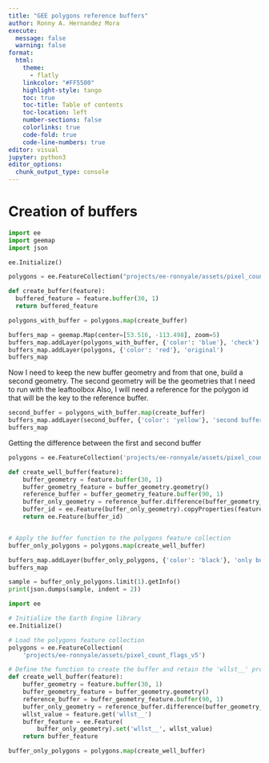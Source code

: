 ```yaml
---
title: "GEE polygons reference buffers"
author: Ronny A. Hernandez Mora
execute:
  message: false
  warning: false
format: 
  html:
    theme:
      - flatly
    linkcolor: "#FF5500"
    highlight-style: tango
    toc: true
    toc-title: Table of contents
    toc-location: left
    number-sections: false
    colorlinks: true
    code-fold: true
    code-line-numbers: true
editor: visual
jupyter: python3
editor_options: 
  chunk_output_type: console
---
```


# Creation of buffers

```python
import ee
import geemap
import json

ee.Initialize()
```


```python
polygons = ee.FeatureCollection("projects/ee-ronnyale/assets/pixel_count_flags_v5")

def create_buffer(feature):
  buffered_feature = feature.buffer(30, 1)
  return buffered_feature

polygons_with_buffer = polygons.map(create_buffer)
```


```python
buffers_map = geemap.Map(center=[53.516, -113.498], zoom=5)
buffers_map.addLayer(polygons_with_buffer, {'color': 'blue'}, 'check')
buffers_map.addLayer(polygons, {'color': 'red'}, 'original')
buffers_map
```

Now I need to keep the new buffer geometry and from that one, build a second geometry. 
The second geometry will be the geometries that I need to run with the leaftoolbox
Also, I will need a reference for the polygon id that will be the key to the reference
buffer. 

```python
second_buffer = polygons_with_buffer.map(create_buffer)
buffers_map.addLayer(second_buffer, {'color': 'yellow'}, 'second buffer')
buffers_map
```


Getting the difference between the first and second buffer
```python
polygons = ee.FeatureCollection('projects/ee-ronnyale/assets/pixel_count_flags_v5')

def create_well_buffer(feature):
    buffer_geometry = feature.buffer(30, 1)
    buffer_geometry_feature = buffer_geometry.geometry()
    reference_buffer = buffer_geometry_feature.buffer(90, 1)
    buffer_only_geometry = reference_buffer.difference(buffer_geometry_feature)
    buffer_id = ee.Feature(buffer_only_geometry).copyProperties(feature, ['wllst__'])
    return ee.Feature(buffer_id)


# Apply the buffer function to the polygons feature collection
buffer_only_polygons = polygons.map(create_well_buffer)

buffers_map.addLayer(buffer_only_polygons, {'color': 'black'}, 'only buffer')
buffers_map
```


```python
sample = buffer_only_polygons.limit(1).getInfo()
print(json.dumps(sample, indent = 2))
```


```python
import ee

# Initialize the Earth Engine library
ee.Initialize()

# Load the polygons feature collection
polygons = ee.FeatureCollection(
    'projects/ee-ronnyale/assets/pixel_count_flags_v5')

# Define the function to create the buffer and retain the 'wllst__' property
def create_well_buffer(feature):
    buffer_geometry = feature.buffer(30, 1)
    buffer_geometry_feature = buffer_geometry.geometry()
    reference_buffer = buffer_geometry_feature.buffer(90, 1)
    buffer_only_geometry = reference_buffer.difference(buffer_geometry_feature)
    wllst_value = feature.get('wllst__')
    buffer_feature = ee.Feature(
        buffer_only_geometry).set('wllst__', wllst_value)
    return buffer_feature

buffer_only_polygons = polygons.map(create_well_buffer)
```
